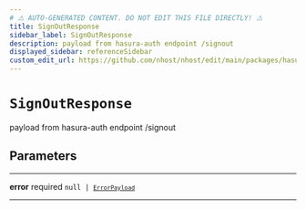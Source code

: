 ```yaml
---
# ⚠️ AUTO-GENERATED CONTENT. DO NOT EDIT THIS FILE DIRECTLY! ⚠️
title: SignOutResponse
sidebar_label: SignOutResponse
description: payload from hasura-auth endpoint /signout
displayed_sidebar: referenceSidebar
custom_edit_url: https://github.com/nhost/nhost/edit/main/packages/hasura-auth-js/src/types/hasura-auth/responses.ts#L29
---
```


# `SignOutResponse`

payload from hasura-auth endpoint /signout

## Parameters

---

**<span className="parameter-name">error</span>** <span className="optional-status">required</span> <code>null &#124; [`ErrorPayload`](/reference/docgen/react/types/error-payload)</code>

---
